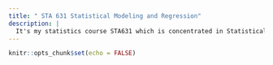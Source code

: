 ```yaml
---
title: " STA 631 Statistical Modeling and Regression"
description: |
  It's my statistics course STA631 which is concentrated in Statistical Modeling and Regression
---
```


```r
knitr::opts_chunk$set(echo = FALSE)
```


